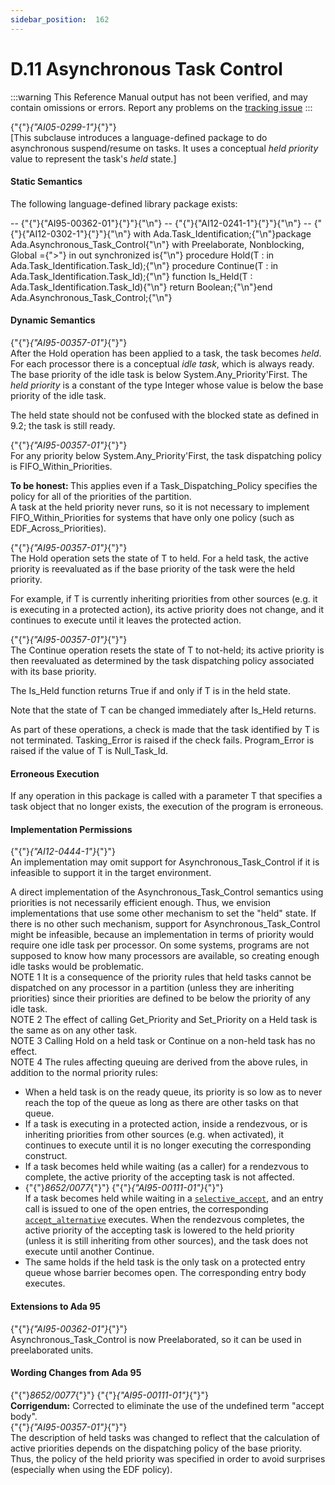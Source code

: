 ---
sidebar_position:  162
---

# D.11 Asynchronous Task Control

:::warning
This Reference Manual output has not been verified,
and may contain omissions or errors.
Report any problems on the [tracking issue](https://github.com/ada-lang-io/ada-lang-io/issues/20)
:::


<p>{"{"}<em>{"AI05-0299-1"}</em>{"}"} <br />[This subclause introduces a language-defined package to do asynchronous suspend/resume on tasks. It uses a conceptual <em>held priority</em> value to represent the task's <em>held</em> state.] <br /></p>


#### Static Semantics

<p>The following language-defined library package exists: <br /></p>

<CodeBlock>
--  {"{"}{"AI95-00362-01"}{"}"}{"\n"} --  {"{"}{"AI12-0241-1"}{"}"}{"\n"} --  {"{"}{"AI12-0302-1"}{"}"}{"\n"} with Ada.Task_Identification;{"\n"}package Ada.Asynchronous_Task_Control{"\n"}  with Preelaborate, Nonblocking, Global ={">"} in out synchronized is{"\n"}  procedure Hold(T : in Ada.Task_Identification.Task_Id);{"\n"}  procedure Continue(T : in Ada.Task_Identification.Task_Id);{"\n"}  function Is_Held(T : Ada.Task_Identification.Task_Id){"\n"}   return Boolean;{"\n"}end Ada.Asynchronous_Task_Control;{"\n"}

</CodeBlock>

#### Dynamic Semantics

<p>{"{"}<em>{"AI95-00357-01"}</em>{"}"} <br />After the Hold operation has been applied to a task, the task becomes <em>held</em>. For each processor there is a conceptual <em>idle task</em>, which is always ready. The base priority of the idle task is below System.Any_Priority'First. The <em>held priority</em> is a constant of the type Integer whose value is below the base priority of the idle task. <br /></p>

<Admonition type="aarm" aarm="discussion" title="Discussion: ">
<strong></strong>The held state should not be confused with the blocked state as defined in 9.2; the task is still ready. <br /></Admonition>

<p>{"{"}<em>{"AI95-00357-01"}</em>{"}"} <br />For any priority below System.Any_Priority'First, the task dispatching policy is FIFO_Within_Priorities. <br /></p>

<Admonition type="aarm" aarm="note" title="Note: ">
<strong>To be honest: </strong>This applies even if a Task_Dispatching_Policy specifies the policy for all of the priorities of the partition. <br /></Admonition>

<Admonition type="aarm" aarm="ramification" title="Ramification: ">
<strong></strong>A task at the held priority never runs, so it is not necessary to implement FIFO_Within_Priorities for systems that have only one policy (such as EDF_Across_Priorities). <br /></Admonition>

<p>{"{"}<em>{"AI95-00357-01"}</em>{"}"} <br />The Hold operation sets the state of T to held. For a held task, the active priority is reevaluated as if the base priority of the task were the held priority. <br /></p>

<Admonition type="aarm" aarm="ramification" title="Ramification: ">
<strong></strong>For example, if T is currently inheriting priorities from other sources (e.g. it is executing in a protected action), its active priority does not change, and it continues to execute until it leaves the protected action. <br /></Admonition>

<p>{"{"}<em>{"AI95-00357-01"}</em>{"}"} <br />The Continue operation resets the state of T to not-held; its active priority is then reevaluated as determined by the task dispatching policy associated with its base priority.<br /></p>

<p>The Is_Held function returns True if and only if T is in the held state. <br /></p>

<Admonition type="aarm" aarm="discussion" title="Discussion: ">
<strong></strong>Note that the state of T can be changed immediately after Is_Held returns. <br /></Admonition>

<p>As part of these operations, a check is made that the task identified by T is not terminated. Tasking_Error is raised if the check fails. Program_Error is raised if the value of T is Null_Task_Id.<br /></p>


#### Erroneous Execution

<p>If any operation in this package is called with a parameter T that specifies a task object that no longer exists, the execution of the program is erroneous. <br /></p>


#### Implementation Permissions

<p>{"{"}<em>{"AI12-0444-1"}</em>{"}"} <br />An implementation may omit support for Asynchronous_Task_Control if it is infeasible to support it in the target environment. <br /></p>

<Admonition type="aarm" aarm="reason" title="Reason: ">
<strong></strong>A direct implementation of the Asynchronous_Task_Control semantics using priorities is not necessarily efficient enough. Thus, we envision implementations that use some other mechanism to set the "held" state. If there is no other such mechanism, support for Asynchronous_Task_Control might be infeasible, because an implementation in terms of priority would require one idle task per processor. On some systems, programs are not supposed to know how many processors are available, so creating enough idle tasks would be problematic. <br /></Admonition>

<Admonition type="aarm" aarm="note" title="Note: ">
NOTE 1   It is a consequence of the priority rules that held tasks cannot be dispatched on any processor in a partition (unless they are inheriting priorities) since their priorities are defined to be below the priority of any idle task.<br /></Admonition>

<Admonition type="aarm" aarm="note" title="Note: ">
NOTE 2   The effect of calling Get_Priority and Set_Priority on a Held task is the same as on any other task.<br /></Admonition>

<Admonition type="aarm" aarm="note" title="Note: ">
NOTE 3   Calling Hold on a held task or Continue on a non-held task has no effect.<br /></Admonition>

<Admonition type="aarm" aarm="note" title="Note: ">
NOTE 4   The rules affecting queuing are derived from the above rules, in addition to the normal priority rules: <br /></Admonition>

<ul>
<li>When a held task is on the ready queue, its priority is so low as to never reach the top of the queue as long as there are other tasks on that queue.<br /></li>
<li>If a task is executing in a protected action, inside a rendezvous, or is inheriting priorities from other sources (e.g. when activated), it continues to execute until it is no longer executing the corresponding construct.<br /></li>
<li>If a task becomes held while waiting (as a caller) for a rendezvous to complete, the active priority of the accepting task is not affected.<br /></li>
<li>{"{"}<em>8652/0077</em>{"}"} {"{"}<em>{"AI95-00111-01"}</em>{"}"} <br />If a task becomes held while waiting in a <code><a href="../AA-9/AA-9.7#S0270">selective_accept</a></code>, and an entry call is issued to one of the open entries, the corresponding <code><a href="../AA-9/AA-9.7#S0273">accept_alternative</a></code> executes. When the rendezvous completes, the active priority of the accepting task is lowered to the held priority (unless it is still inheriting from other sources), and the task does not execute until another Continue.<br /></li>
<li>The same holds if the held task is the only task on a protected entry queue whose barrier becomes open. The corresponding entry body executes.<br /></li>
</ul>

#### Extensions to Ada 95

<Admonition type="aarm" aarm="note" title="Note: ">
{"{"}<em>{"AI95-00362-01"}</em>{"}"} <br />Asynchronous_Task_Control is now Preelaborated, so it can be used in preelaborated units. <br /></Admonition>


#### Wording Changes from Ada 95

<Admonition type="aarm" aarm="note" title="Note: ">
{"{"}<em>8652/0077</em>{"}"} {"{"}<em>{"AI95-00111-01"}</em>{"}"} <strong><br />Corrigendum:</strong> Corrected to eliminate the use of the undefined term "accept body".<br /></Admonition>

<Admonition type="aarm" aarm="note" title="Note: ">
{"{"}<em>{"AI95-00357-01"}</em>{"}"} <br />The description of held tasks was changed to reflect that the calculation of active priorities depends on the dispatching policy of the base priority. Thus, the policy of the held priority was specified in order to avoid surprises (especially when using the EDF policy). <br /></Admonition>

